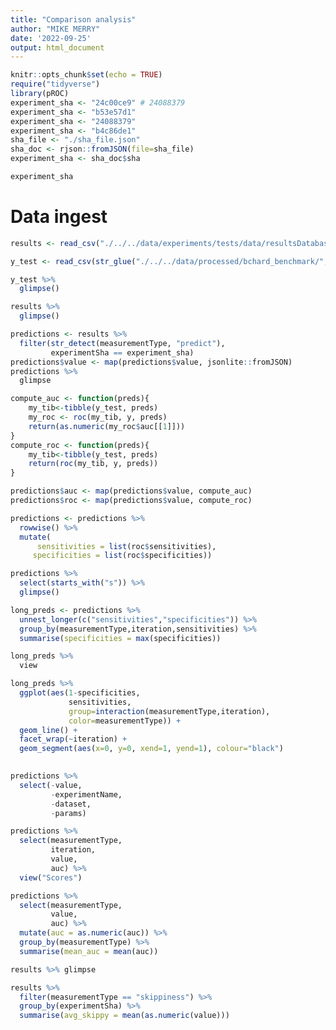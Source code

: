 ```yaml
---
title: "Comparison analysis"
author: "MIKE MERRY"
date: '2022-09-25'
output: html_document
---
```


```r
  
knitr::opts_chunk$set(echo = TRUE)
require("tidyverse")
library(pROC)
experiment_sha <- "24c00ce9" # 24088379
experiment_sha <- "b53e57d1" 
experiment_sha <- "24088379"
experiment_sha <- "b4c86de1"
sha_file <- "./sha_file.json"
sha_doc <- rjson::fromJSON(file=sha_file)
experiment_sha <- sha_doc$sha
```

```r
experiment_sha
```


# Data ingest

```r
results <- read_csv("./../../data/experiments/tests/data/resultsDatabase.csv")

y_test <- read_csv(str_glue("./../../data/processed/bchard_benchmark/",experiment_sha, "/y_test.csv"))
```
```r
y_test %>%
  glimpse()
```


```r
results %>%
  glimpse()
```

```r
predictions <- results %>%
  filter(str_detect(measurementType, "predict"),
         experimentSha == experiment_sha)
predictions$value <- map(predictions$value, jsonlite::fromJSON)
predictions %>% 
  glimpse
```

```r
compute_auc <- function(preds){
    my_tib<-tibble(y_test, preds)
    my_roc <- roc(my_tib, y, preds)
    return(as.numeric(my_roc$auc[[1]]))
}
compute_roc <- function(preds){
    my_tib<-tibble(y_test, preds)
    return(roc(my_tib, y, preds))
}
```



```r
predictions$auc <- map(predictions$value, compute_auc)
predictions$roc <- map(predictions$value, compute_roc)

predictions <- predictions %>% 
  rowwise() %>%
  mutate(
      sensitivities = list(roc$sensitivities),
     specificities = list(roc$specificities))

predictions %>%
  select(starts_with("s")) %>%
  glimpse()
```


```r

long_preds <- predictions %>%
  unnest_longer(c("sensitivities","specificities")) %>%
  group_by(measurementType,iteration,sensitivities) %>%
  summarise(specificities = max(specificities))
```

```r
long_preds %>%
  view
```


```r
long_preds %>%
  ggplot(aes(1-specificities, 
             sensitivities, 
             group=interaction(measurementType,iteration),
             color=measurementType)) +
  geom_line() +
  facet_wrap(~iteration) +
  geom_segment(aes(x=0, y=0, xend=1, yend=1), colour="black")
  
```


```r
predictions %>% 
  select(-value,
         -experimentName,
         -dataset,
         -params)
```


```r
predictions %>%
  select(measurementType,
         iteration,
         value,
         auc) %>%
  view("Scores")
```

```r
predictions %>%
  select(measurementType,
         value,
         auc) %>%
  mutate(auc = as.numeric(auc)) %>%
  group_by(measurementType) %>%
  summarise(mean_auc = mean(auc))
```


```r
results %>% glimpse
```

```r
results %>% 
  filter(measurementType == "skippiness") %>%
  group_by(experimentSha) %>%
  summarise(avg_skippy = mean(as.numeric(value))) 
```



